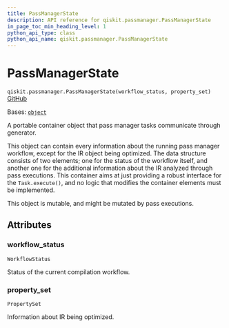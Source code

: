 ```yaml
---
title: PassManagerState
description: API reference for qiskit.passmanager.PassManagerState
in_page_toc_min_heading_level: 1
python_api_type: class
python_api_name: qiskit.passmanager.PassManagerState
---
```


# PassManagerState

<span id="qiskit.passmanager.PassManagerState" />

`qiskit.passmanager.PassManagerState(workflow_status, property_set)` [GitHub](https://github.com/qiskit/qiskit/tree/main/qiskit/passmanager/compilation_status.py "view source code")

Bases: [`object`](https://docs.python.org/3/library/functions.html#object "(in Python v3.12)")

A portable container object that pass manager tasks communicate through generator.

This object can contain every information about the running pass manager workflow, except for the IR object being optimized. The data structure consists of two elements; one for the status of the workflow itself, and another one for the additional information about the IR analyzed through pass executions. This container aims at just providing a robust interface for the `Task.execute()`, and no logic that modifies the container elements must be implemented.

This object is mutable, and might be mutated by pass executions.

## Attributes

<span id="qiskit.passmanager.PassManagerState.workflow_status" />

### workflow\_status

`WorkflowStatus`

Status of the current compilation workflow.

<span id="qiskit.passmanager.PassManagerState.property_set" />

### property\_set

`PropertySet`

Information about IR being optimized.

